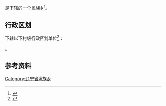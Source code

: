 {{中国乡级行政区|21/12/23/212/000}}

'''{{PAGENAMEBASE}}'''是{{PRC admin/fullname|21/12/23/212/000|3}}下辖的一个[[民族乡|民族乡]]<ref>{{PRC admin/ref sgc|{{PRC admin/parent|21/12/23/212/000}}}}</ref>。

== 行政区划 ==
{{PAGENAMEBASE}}下辖以下村级行政区划单位<ref>{{PRC admin/ref sgc|21/12/23/212/000}}</ref>：

{{PRC admin/children|21/12/23/212/000}}。

== 参考资料 ==
{{reflist}}

{{辽宁行政区划小作品}}
{{PRC admin/navcat|21/12/23/212/000}}
[[Category:辽宁省满族乡|Category:辽宁省满族乡]]